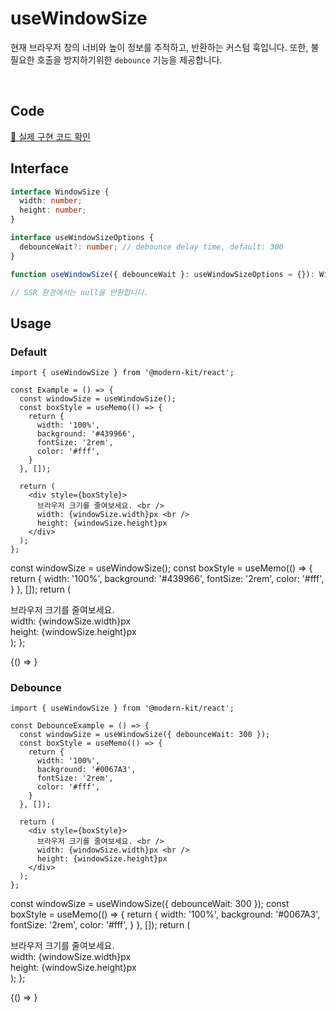 
# useWindowSize

현재 브라우저 창의 너비와 높이 정보를 추적하고, 반환하는 커스텀 훅입니다. 또한, 불 필요한 호출을 방지하기위한 `debounce` 기능을 제공합니다.

<br />

## Code
[🔗 실제 구현 코드 확인](https://github.com/modern-agile-team/modern-kit/blob/main/packages/react/src/hooks/useWindowSize/index.ts)

## Interface
```ts title="typescript"
interface WindowSize {
  width: number;
  height: number;
}

interface useWindowSizeOptions {
  debounceWait?: number; // debounce delay time, default: 300
}
```
```ts title="typescript"
function useWindowSize({ debounceWait }: useWindowSizeOptions = {}): WindowSize | null

// SSR 환경에서는 null을 반환합니다.
```

## Usage
### Default
```tsx title="typescript"
import { useWindowSize } from '@modern-kit/react';

const Example = () => {
  const windowSize = useWindowSize();
  const boxStyle = useMemo(() => {
    return {
      width: '100%', 
      background: '#439966', 
      fontSize: '2rem',
      color: '#fff',
    }
  }, []);

  return (
    <div style={boxStyle}>
      브라우저 크기를 줄여보세요. <br />
      width: {windowSize.width}px <br />
      height: {windowSize.height}px
    </div>
  );
};
```

  const windowSize = useWindowSize();
  const boxStyle = useMemo(() => {
    return {
      width: '100%', 
      background: '#439966', 
      fontSize: '2rem',
      color: '#fff',
    }
  }, []);
  return (
    <div style={boxStyle}>
      브라우저 크기를 줄여보세요. <br />
      width: {windowSize.width}px <br />
      height: {windowSize.height}px
    </div>
  );
};

<BrowserOnly>
  {() => <DefaultExample />}
</BrowserOnly>

<br />

### Debounce
```tsx title="typescript"
import { useWindowSize } from '@modern-kit/react';

const DebounceExample = () => {
  const windowSize = useWindowSize({ debounceWait: 300 });
  const boxStyle = useMemo(() => {
    return {
      width: '100%', 
      background: '#0067A3', 
      fontSize: '2rem',
      color: '#fff',
    }
  }, []);

  return (
    <div style={boxStyle}>
      브라우저 크기를 줄여보세요. <br />
      width: {windowSize.width}px <br />
      height: {windowSize.height}px
    </div>
  );
};
```

  const windowSize = useWindowSize({ debounceWait: 300 });
  const boxStyle = useMemo(() => {
    return {
      width: '100%', 
      background: '#0067A3', 
      fontSize: '2rem',
      color: '#fff',
    }
  }, []);
  return (
    <div style={boxStyle}>
      브라우저 크기를 줄여보세요. <br />
      width: {windowSize.width}px <br />
      height: {windowSize.height}px
    </div>
  );
};

<BrowserOnly>
  {() => <DebounceExample />}
</BrowserOnly>

<br />